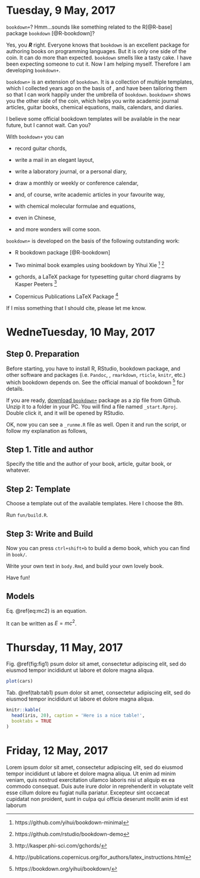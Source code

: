 # Tuesday, 9 May, 2017 {-}

`bookdown+`? Hmm...sounds like something related to the R[@R-base] package `bookdown` [@R-bookdown]? 

Yes, you **_R_** right. Everyone knows that `bookdown` is an excellent package for authoring books on programming languages. But it is only one side of the coin.  It can do more than expected. `bookdown` smells like a tasty cake. I have been expecting someone to cut it. Now I am helping myself. Therefore I am developing `bookdown+`.

`bookdown+` is an extension of `bookdown`. It is a collection of multiple templates, which I collected years ago on the basis of \LaTeX, and have been tailoring them so that I can work happily under the umbrella of `bookdown`. `bookdown+` shows you the other side of the coin, which helps you write academic journal articles, guitar books, chemical equations, mails, calendars, and diaries.

I believe some official bookdown templates will be available in the near future, but I cannot wait. Can you?

With `bookdown+` you can

- record guitar chords,

- write a mail in an elegant layout,

- write a laboratory journal, or a personal diary,

- draw a monthly or weekly or conference calendar,

- and, of course, write academic articles in your favourite way,

- with chemical molecular formulae and equations,

- even in Chinese,

- and more wonders will come soon.

`bookdown+` is developed on the basis of the following outstanding work:

- R bookdown package [@R-bookdown]

- Two minimal book examples using bookdown by Yihui Xie ^[https://github.com/yihui/bookdown-minimal] ^[https://github.com/rstudio/bookdown-demo]

- gchords, a LaTeX package for typesetting guitar chord diagrams by Kasper Peeters ^[http://kasper.phi-sci.com/gchords/]

- Copernicus Publications LaTeX Package ^[http://publications.copernicus.org/for_authors/latex_instructions.html]

If I miss something that I should cite, please let me know.

# WedneTuesday, 10 May, 2017 {-}

## Step 0. Preparation

Before starting, you have to install R, RStudio, bookdown package, and other software and packages (i.e. `Pandoc`, \LaTeX, `rmarkdown`, `rticle`, `knitr`, etc.) which bookdown depends on. See the official manual of bookdown ^[https://bookdown.org/yihui/bookdown/] for details.

If you are ready, [download `bookdown+`](https://github.com/dapengde/bookdown-plus/archive/master.zip) package as a zip file from Github. Unzip it to a folder in your PC. You will find a file named `_start.Rproj`. Double click it, and it will be opened by RStudio.

OK, now you can see a `_runme.R` file as well. Open it and run the script, or follow my explanation as follows,

## Step 1. Title and author

Specify the title and the author of your book, article, guitar book, or whatever.

## Step 2: Template

Choose a template out of the available templates. Here I choose the 8th.


Run `fun/build.R`.

## Step 3: Write and Build

Now you can press `ctrl+shift+b` to build a demo book, which you can find in `book/`.

Write your own text in `body.Rmd`, and build your own lovely book. 

Have fun!


## Models

Eq. \@ref(eq:mc2) is an equation.

\begin{equation} 
E = mc^2
  (\#eq:mc2)
\end{equation} 

It can be written as $E = mc^2$.


# Thursday, 11 May, 2017 {-}
Fig. \@ref(fig:fig1) psum dolor sit amet, consectetur adipiscing elit, sed do eiusmod tempor incididunt ut labore et dolore magna aliqua. 

```{r fig1, fig.cap='caption', out.width='80%', fig.align='center', echo=FALSE}
plot(cars)
```


Tab. \@ref(tab:tab1) psum dolor sit amet, consectetur adipiscing elit, sed do eiusmod tempor incididunt ut labore et dolore magna aliqua. 

```{r tab1, tidy=FALSE, echo=FALSE}
knitr::kable(
  head(iris, 20), caption = 'Here is a nice table!',
  booktabs = TRUE
)
```

# Friday, 12 May, 2017 {-}

Lorem ipsum dolor sit amet, consectetur adipiscing elit, sed do eiusmod tempor incididunt ut labore et dolore magna aliqua. Ut enim ad minim veniam, quis nostrud exercitation ullamco laboris nisi ut aliquip ex ea commodo consequat. Duis aute irure dolor in reprehenderit in voluptate velit esse cillum dolore eu fugiat nulla pariatur. Excepteur sint occaecat cupidatat non proident, sunt in culpa qui officia deserunt mollit anim id est laborum
